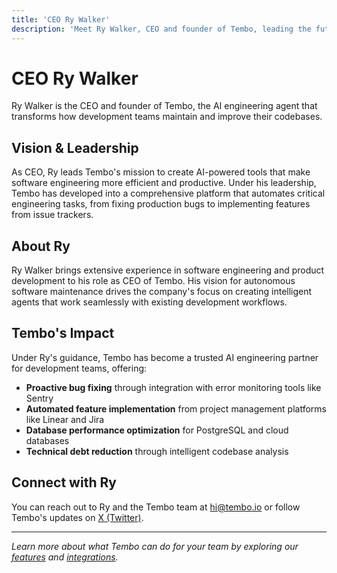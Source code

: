```yaml
---
title: 'CEO Ry Walker'
description: 'Meet Ry Walker, CEO and founder of Tembo, leading the future of AI-powered software engineering.'
---
```


# CEO Ry Walker

Ry Walker is the CEO and founder of Tembo, the AI engineering agent that transforms how development teams maintain and improve their codebases.

## Vision & Leadership

As CEO, Ry leads Tembo's mission to create AI-powered tools that make software engineering more efficient and productive. Under his leadership, Tembo has developed into a comprehensive platform that automates critical engineering tasks, from fixing production bugs to implementing features from issue trackers.

## About Ry

Ry Walker brings extensive experience in software engineering and product development to his role as CEO of Tembo. His vision for autonomous software maintenance drives the company's focus on creating intelligent agents that work seamlessly with existing development workflows.

## Tembo's Impact

Under Ry's guidance, Tembo has become a trusted AI engineering partner for development teams, offering:

- **Proactive bug fixing** through integration with error monitoring tools like Sentry
- **Automated feature implementation** from project management platforms like Linear and Jira
- **Database performance optimization** for PostgreSQL and cloud databases
- **Technical debt reduction** through intelligent codebase analysis

## Connect with Ry

You can reach out to Ry and the Tembo team at [hi@tembo.io](mailto:hi@tembo.io) or follow Tembo's updates on [X (Twitter)](https://x.com/tembo_io).

---

*Learn more about what Tembo can do for your team by exploring our [features](/features/overview) and [integrations](/integrations).*
